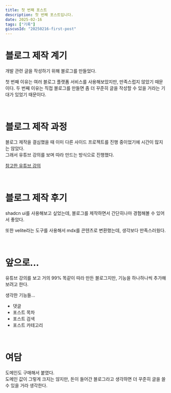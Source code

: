 ```yaml
---
title: 첫 번째 포스트
description: 첫 번째 포스트입니다.
date: 2025-02-16
tags: ["기록"]
giscusId: "20250216-first-post"
---
```


# 블로그 제작 계기

개발 관련 글을 작성하기 위해 블로그를 만들었다.

첫 번째 이유는 여러 블로그 플랫폼 서비스를 사용해보았지만, 만족스럽지 않았기 때문이다. 두 번째 이유는 직접 블로그를 만들면 좀 더 꾸준히 글을 작성할 수 있을 거라는 기대가 있었기 때문이다.

<br />

# 블로그 제작 과정

블로그 제작을 결심했을 때 이미 다른 사이드 프로젝트를 진행 중이었기에 시간이 많지는 않았다.  
그래서 유튜브 강의를 보며 따라 만드는 방식으로 진행했다.

[참고한 유튜브 강의](https://youtu.be/tSI98g3PDyE?si=srnMEz83Ic7bjhPe)

<br />

# 블로그 제작 후기

shadcn ui를 사용해보고 싶었는데, 블로그를 제작하면서 간단히나마 경험해볼 수 있어서 좋았다.

또한 velite라는 도구를 사용해서 mdx를 콘텐츠로 변환했는데, 생각보다 만족스러웠다.

<br />

# 앞으로...

유튜브 강의를 보고 거의 99% 똑같이 따라 만든 블로그지만, 기능을 하나하나씩 추가해보려고 한다.

생각한 기능들...

- 댓글
- 포스트 목차
- 포스트 검색
- 포스트 카테고리

<br />

# 여담

도메인도 구매해서 붙였다.  
도메인 값이 그렇게 크지는 않지만, 돈이 들어간 블로그라고 생각하면 더 꾸준히 글을 쓸 수 있을 거라 생각한다.
